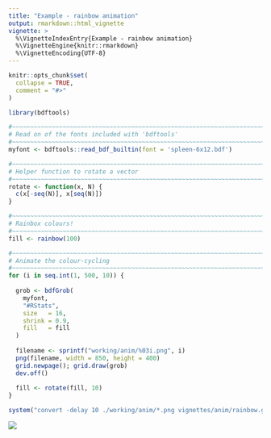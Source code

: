 ```yaml
---
title: "Example - rainbow animation"
output: rmarkdown::html_vignette
vignette: >
  %\VignetteIndexEntry{Example - rainbow animation}
  %\VignetteEngine{knitr::rmarkdown}
  %\VignetteEncoding{UTF-8}
---
```


```r
knitr::opts_chunk$set(
  collapse = TRUE,
  comment = "#>"
)
```

```r
library(bdftools)
```


```r
#~~~~~~~~~~~~~~~~~~~~~~~~~~~~~~~~~~~~~~~~~~~~~~~~~~~~~~~~~~~~~~~~~~~~~~~~~~~~~
# Read on of the fonts included with 'bdftools'
#~~~~~~~~~~~~~~~~~~~~~~~~~~~~~~~~~~~~~~~~~~~~~~~~~~~~~~~~~~~~~~~~~~~~~~~~~~~~~
myfont <- bdftools::read_bdf_builtin(font = 'spleen-6x12.bdf')

#~~~~~~~~~~~~~~~~~~~~~~~~~~~~~~~~~~~~~~~~~~~~~~~~~~~~~~~~~~~~~~~~~~~~~~~~~~~~~
# Helper function to rotate a vector 
#~~~~~~~~~~~~~~~~~~~~~~~~~~~~~~~~~~~~~~~~~~~~~~~~~~~~~~~~~~~~~~~~~~~~~~~~~~~~~
rotate <- function(x, N) {
  c(x[-seq(N)], x[seq(N)])
}

#~~~~~~~~~~~~~~~~~~~~~~~~~~~~~~~~~~~~~~~~~~~~~~~~~~~~~~~~~~~~~~~~~~~~~~~~~~~~~
# Rainbox colours!
#~~~~~~~~~~~~~~~~~~~~~~~~~~~~~~~~~~~~~~~~~~~~~~~~~~~~~~~~~~~~~~~~~~~~~~~~~~~~~
fill <- rainbow(100)

#~~~~~~~~~~~~~~~~~~~~~~~~~~~~~~~~~~~~~~~~~~~~~~~~~~~~~~~~~~~~~~~~~~~~~~~~~~~~~
# Animate the colour-cycling
#~~~~~~~~~~~~~~~~~~~~~~~~~~~~~~~~~~~~~~~~~~~~~~~~~~~~~~~~~~~~~~~~~~~~~~~~~~~~~
for (i in seq.int(1, 500, 10)) {
  
  grob <- bdfGrob(
    myfont, 
    "#RStats",
    size   = 16,
    shrink = 0.9,
    fill   = fill
  )
  
  filename <- sprintf("working/anim/%03i.png", i)
  png(filename, width = 850, height = 400)
  grid.newpage(); grid.draw(grob)
  dev.off()
  
  fill <- rotate(fill, 10)
}

system("convert -delay 10 ./working/anim/*.png vignettes/anim/rainbow.gif")
```



<img src="anim/rainbow.gif" />



